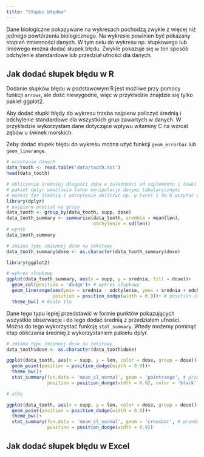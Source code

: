```yaml
---
title: "Słupki błędów"
---
```


Dane biologiczne pokazywane na wykresach pochodzą zwykle z więcej niż jednego powtórzenia biologicznego. Na wykresie powinien być pokazany stopień zmienności danych. W tym celu do wykresu np. słupkowego lub liniowego można dodać słupek błędu. Zwykle pokazuje się w ten sposób odchylenie standardowe lub przedział ufności dla danych.

## Jak dodać słupek błędu w R

Dodanie słupków błędu w podstawowym R jest możliwe przy pomocy funkcji `arrows`, ale dość niewygodne, więc w przykładzie znajdzie się tylko pakiet ggplot2.

Aby dodać słupki błędy do wykresu trzeba najpierw policzyć średnią i odchylenie standardowe dla wszystkich grup zawartych w danych. W przykładzie wykorzystam dane dotyczące wpływu witaminy C na wzrost zębów u świnek morskich.

Żeby dodać słupek błędu do wykresu można użyć funkcji `geom_errorbar` lub `geom_linerange`.

```r
# wczytanie danych
data_tooth <- read.table('data/tooth.txt')
head(data_tooth)

# obliczenie średniej długości zęba w zależności od suplementu i dawki
# pakiet dplyr umożliwia łatwe manipulacje danymi tabelarycznymi
# możesz też średnią i odchylenie obliczyć np. w Excel i do R wczytać gotowe dane
library(dplyr)
# najpierw podział na grupy
data_tooth <- group_by(data_tooth, supp, dose)
data_tooth_summary <- summarise(data_tooth, srednia = mean(len),
                                odchylenie = sd(len))
# wynik
data_tooth_summary

# zmiana typu zmiennej dose na tekstowy
data_tooth_summary$dose <- as.character(data_tooth_summary$dose)

library(ggplot2)

# wykres słupkowy
ggplot(data_tooth_summary, aes(x = supp, y = srednia, fill = dose))+
  geom_col(position = 'dodge')+ # wykres słupkowy
  geom_linerange(aes(ymin = srednia - odchylenie, ymax = srednia + odchylenie), # słupki błędu
                 position = position_dodge(width = 0.9))+ # position żeby pasowały do słupków
  theme_bw() # białe tło
```
Dane tego typu lepiej przedstawić w formie punktów pokazujących wszystkie obserwacje i do tego dodać średnią z przedziałem ufności.
Można do tego wykorzystać funkcję `stat_summary`. Wtedy możemy pominąć etap obliczania średniej z wykorzystaniem pakietu dplyr.

```r
# zmiana typu zmiennej dose na tekstowy
data_tooth$dose <- as.character(data_tooth$dose)

ggplot(data_tooth, aes(x = supp, y = len, color = dose, group = dose))+
  geom_point(position = position_dodge(width = 0.9))+
  theme_bw()+
  stat_summary(fun.data = 'mean_cl_normal', geom = 'pointrange', # przedział ufności
               position = position_dodge(width = 0.9), color = 'black') # odpowiednia pozycja i czarny kolor

# albo

ggplot(data_tooth, aes(x = supp, y = len, color = dose, group = dose))+
  geom_point(position = position_dodge(width = 0.9))+
  theme_bw()+
  stat_summary(fun.data = 'mean_cl_normal', geom = 'crossbar', # przedział ufności
               position = position_dodge(width = 0.9)) 

```




## Jak dodać słupek błędu w Excel